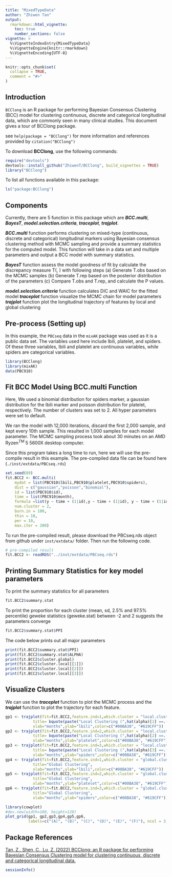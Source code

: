 ```yaml
---
title: "MixedTypeData"
author: "Zhiwen Tan"
output: 
  rmarkdown::html_vignette:
    toc: true
    number_sections: false
vignette: >
  %\VignetteIndexEntry{MixedTypeData}
  %\VignetteEngine{knitr::rmarkdown}
  %\VignetteEncoding{UTF-8}
---
```


```r
knitr::opts_chunk$set(
  collapse = TRUE,
  comment = "#>"
)
```

## Introduction

`BCClong` is an R package for performing Bayesian Consensus Clustering (BCC) model for clustering continuous, discrete and categorical longitudinal data, which are commonly seen in many clinical studies. This document gives a tour of BCClong package.

see `help(package = "BCClong")` for more information and references provided by `citation("BCClong")`

To download **BCClong**, use the following commands:

``` r
require("devtools")
devtools::install_github("ZhiwenT/BCClong", build_vignettes = TRUE)
library("BCClong")
```
To list all functions available in this package:

```r
ls("package:BCClong")
```

## Components

Currently, there are 5 function in this package which are __*BCC.multi*__, 
__*BayesT*__, __*model.selection.criteria*__, __*traceplot*__, __*trajplot*__.

__*BCC.multi*__ function performs clustering on mixed-type (continuous, discrete and
categorical) longitudinal markers using Bayesian consensus clustering method
with MCMC sampling and provide a summary statistics for the computed model. This function will take in a data set and multiple parameters and output a BCC model with summary statistics. 

__*BayesT*__ function assess the model goodness of fit by calculate the
discrepancy measure T(\bm{\y}, \bm{\Theta}) with following steps
  (a) Generate T.obs based on the MCMC samples
  (b) Generate T.rep based on the posterior distribution of the parameters
  (c) Compare  T.obs and T.rep, and calculate the P values.

__*model.selection.criteria*__ function calculates DIC and WAIC for the fitted model
__*traceplot*__ function visualize the MCMC chain for model parameters
__*trajplot*__ function plot the longitudinal trajectory of features by local and global clustering

## Pre-process (Setting up)

In this example, the `PBCseq` data in the `mixAK` package was used as it is a public data set. The variables used here include lbili, platelet, and spiders. Of these three variables, lbili and platelet are continuous variables, while spiders are categorical variables.

```r
library(BCClong)
library(mixAK)
data(PBC910)
```

## Fit BCC Model Using BCC.multi Function

Here, We used a binomial distribution for spiders marker, a gaussian distribution for the lbili marker and poisson distribution for platelet, respectively. The number of clusters was set to 2. All hyper parameters were set to default.

We ran the model with 12,000 iterations, discard the first 2,000 sample, and kept every 10th sample. This resulted in 1,000 samples for each model parameter. The MCMC sampling process took about 30 minutes on an AMD Ryzen$^{TM}$ 5 5600X desktop computer.

Since this program takes a long time to run, here we will use the pre-compile result in this example. The pre-compiled data file can be found here (`./inst/extdata/PBCseq.rds`)

```r
set.seed(89)
fit.BCC2 <- BCC.multi(
    mydat = list(PBC910$lbili,PBC910$platelet,PBC910$spiders),
    dist = c("gaussian","poisson","binomial"),
    id = list(PBC910$id),
    time = list(PBC910$month),
    formula =list(y ~ time + (1|id),y ~ time + (1|id), y ~ time + (1|id)),
    num.cluster = 2,
    burn.in = 100, 			  
    thin = 10, 				    
    per = 10, 				      
    max.iter = 200) 
```

To run the pre-compiled result, please download the PBCseq.rds object from github under `inst/extdata/` folder. Then run the following code.

```r
# pre-compiled result
fit.BCC2 <- readRDS("../inst/extdata/PBCseq.rds")
```

## Printing Summary Statistics for key model parameters

To print the summary statistics for all parameters 

```r
fit.BCC2$summary.stat
```

To print the proportion \pi for each cluster (mean, sd, 2.5% and 97.5% percentile)
geweke statistics (geweke.stat) between -2 and 2 suggests the parameters converge

```r
fit.BCC2$summary.stat$PPI
```
The code below prints out all major parameters

```r
print(fit.BCC2$summary.stat$PPI)
print(fit.BCC2$summary.stat$ALPHA)
print(fit.BCC2$cluster.global)
print(fit.BCC2$cluster.local[[1]])
print(fit.BCC2$cluster.local[[2]])
print(fit.BCC2$cluster.local[[3]])
```


## Visualize Clusters

We can use the __*traceplot*__ function to plot the MCMC process and the __*trajplot*__ function to plot the trajectory for each feature.
```r
gp1 <- trajplot(fit=fit.BCC2,feature.ind=1,which.cluster = "local.cluster",
			title= bquote(paste("Local Clustering (",hat(alpha)[1] ==.(round(fit.BCC2$alpha[1],2)),")")),
			xlab="months",ylab="lbili",color=c("#00BA38", "#619CFF"))
gp2 <- trajplot(fit=fit.BCC2,feature.ind=2,which.cluster = "local.cluster",
			title= bquote(paste("Local Clustering (",hat(alpha)[2] ==.(round(fit.BCC2$alpha[2],2)),")")),
			xlab="months",ylab="platelet",color=c("#00BA38", "#619CFF"))
gp3 <- trajplot(fit=fit.BCC2,feature.ind=3,which.cluster = "local.cluster",
			title= bquote(paste("Local Clustering (",hat(alpha)[3] ==.(round(fit.BCC2$alpha[3],2)),")")),
			xlab="months",ylab="spiders",color=c("#00BA38", "#619CFF"))
gp4 <- trajplot(fit=fit.BCC2,feature.ind=1,which.cluster = "global.cluster",
			title="Global Clustering",
			xlab="months",ylab="lbili",color=c("#00BA38", "#619CFF"))
gp5 <- trajplot(fit=fit.BCC2,feature.ind=2,which.cluster = "global.cluster",
			title="Global Clustering",
			xlab="months",ylab="platelet",color=c("#00BA38", "#619CFF"))
gp6 <- trajplot(fit=fit.BCC2,feature.ind=3,which.cluster = "global.cluster",
			title="Global Clustering",
			xlab="months",ylab="spiders",color=c("#00BA38", "#619CFF"))

library(cowplot)
#dev.new(width=180, height=120)
plot_grid(gp1, gp2,gp3,gp4,gp5,gp6, 
          labels=c("(A)", "(B)", "(C)", "(D)", "(E)", "(F)"), ncol = 3,   align = "v" )
```

## Package References

[Tan, Z., Shen, C., Lu, Z. (2022) BCClong: an R package for performing Bayesian Consensus Clustering model for clustering continuous, discrete and categorical longitudinal data.](https://github.com/ZhiwenT/BCClong)

```r
sessionInfo()
```

